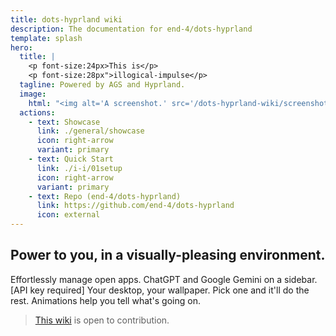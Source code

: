 ```yaml
---
title: dots-hyprland wiki
description: The documentation for end-4/dots-hyprland
template: splash
hero:
  title: |
    <p font-size:24px>This is</p>
    <p font-size:28px">illogical-impulse</p>
  tagline: Powered by AGS and Hyprland.
  image:
    html: "<img alt='A screenshot.' src='/dots-hyprland-wiki/screenshots/i-i.1.png' width='600' />"
  actions:
    - text: Showcase
      link: ./general/showcase
      icon: right-arrow
      variant: primary
    - text: Quick Start
      link: ./i-i/01setup
      icon: right-arrow
      variant: primary
    - text: Repo (end-4/dots-hyprland)
      link: https://github.com/end-4/dots-hyprland
      icon: external
---
```



## Power to you, in a visually-pleasing environment.

<CardGrid>
	<Card title="Overview widget" icon="laptop">
    Effortlessly manage open apps.
	</Card>
	<Card title="AI Assisstant" icon="open-book">
    ChatGPT and Google Gemini on a sidebar. [API key required]
	</Card>
	<Card title="Auto-generated colorscheme" icon="pen">
    Your desktop, your wallpaper. Pick one and it'll do the rest.
	</Card>
	<Card title="Accessible" icon="rocket">
    Animations help you tell what's going on.
	</Card>
</CardGrid>

> [This wiki](https://github.com/end-4/dots-hyprland-wiki) is open to contribution.
